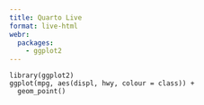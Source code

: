 ```yaml
---
title: Quarto Live
format: live-html
webr:
  packages:
    - ggplot2
---
```


```webr
library(ggplot2)
ggplot(mpg, aes(displ, hwy, colour = class)) + 
  geom_point()
```
